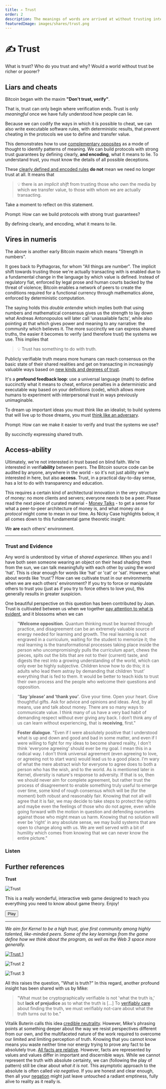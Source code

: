 ```yaml
---
title: ✍️ Trust
order: 2
description: The meanings of words are arrived at without trusting intermediaries. Blockchains instantiate this same phenomenon for any programmable transaction. We all know what 'love' signifies, but it takes real relationship to experience its deeper meaning. Exploring these kind of new 'trust spaces' is what Kernel is all about.
featuredImage: images/shares/trust.png
---
```


# ✍️ Trust

What is trust? Who do you trust and why? Would a world without trust be richer or poorer? 

## Liars and cheats

Bitcoin began with the maxim **"Don't trust, verify"**. 

That is, trust can only begin where verification ends. Trust is only *meaningful* once we have 
fully understood how people can lie. 

Because we can codify the ways in which it is possible to cheat, we can also write executable 
software rules, with deterministic results, that prevent cheating in the protocols we use to 
define and transfer value. 

This demonstrates how to use [complementary opposites](/learn/module-0/play-of-pattern) as a 
mode of thought to identify patterns of meaning. We can build protocols with strong trust 
guarantees by defining clearly, **and encoding**, what it means to lie. To understand trust, 
you must know the details of all possible deceptions.

These [clearly defined and encoded rules](https://github.com/jimmysong/programmingbitcoin/blob/master/ch07.asciidoc) **do not** mean we need no longer trust at all. It means that 

> 💡 there is an *implicit shift* from trusting those who own the media by which we transfer 
value, to those with whom we are actually transacting.

Take a moment to reflect on this statement.

<Flash>

<Card>

Prompt: How can we build protocols with strong trust guarantees?

By defining clearly, and encoding, what it means to lie.

</Card>

</Flash>

## Vires in numeris

The above is another early Bitcoin maxim which means "Strength in numbers". 

It goes back to Pythagoras, for whom "All things are number". The implicit shift towards 
trusting those we're actually transacting with is enabled due to a fundamental change in the 
language by which value is defined. Instead of regulatory fiat, enforced by legal prose and 
human courts backed by the threat of violence; Bitcoin enables a network of peers to create 
the conditions required for a functional currency through mathematics alone, enforced by 
deterministic computation.

The saying holds this _double entendre_ which implies both that using numbers and mathematical 
consensus gives us the strength to lay down what Andreas Antonopoulos will later call 
'unassailable facts', while also pointing at that which gives power and meaning to any narrative: 
the community which believes it. The more succinctly we can express shared truths, the easier 
it becomes to verify (and therefore trust) the systems we use. This implies that

> 💡 Trust has something to do with truth. 

Publicly verifiable truth means more humans can reach consensus on the basic state of their 
shared realities and get on transacting in increasingly valuable ways based on [new kinds and degrees of trust](https://vitalik.eth.limo/general/2020/08/20/trust.html). 

It's a **profound feedback loop**: use a universal language (math) to define succinctly what it 
means to cheat, enforce penalties in a deterministic and executable way based on your definitions 
(code), which allows more humans to experiment with interpersonal trust in ways previously 
unimaginable.

To dream up important ideas you must think like an idealist; to build systems that will live up 
to those dreams, you must [think like an adversary](https://theconvivialsociety.substack.com/p/the-questions-concerning-technology).

<Flash>

<Card>

Prompt: How can we make it easier to verify and trust the systems we use?

By succinctly expressing shared truth.

</Card>

</Flash>

## Access-ability

Ultimately, we're not interested in trust based on blind faith. We're interested in verifi**ability** between peers. The Bitcoin source code can be audited by anyone, anywhere in the world - so it's not just ability we're interested in here, but also **access**. Trust, in a practical day-to-day sense, has a lot to do with transparency and education. 

This requires a certain kind of architectural innovation in the very structure of money: no more clients and servers; everyone needs to be a peer. Please read the next piece of curated material - [Money Talks](/learn/module-0/money-language) - to get a sense for what a peer-to-peer architecture of money is, and what money _as a protocol_ might come to mean in our time. As Nicky Case highlights below, it all comes down to this fundamental game theoretic insight: 

<StatusBanner warning>

We **are** each others' environment.

</StatusBanner>

---

### Trust and Evidence

Any word is understood by virtue of _shared experience_. When you and I have both seen someone wearing an object on their head shading them from the sun, we can talk meaningfully with each other by using the word 'hat'. This is clear enough for words like 'hat' or 'cat' or 'sat'. However, what about words like 'trust'? How can we cultivate trust in our environments when we are each others' environment? If you try to force or manipulate others to trust you (just as if you try to force others to love you), this generally results in greater suspicion.

One beautiful perspective on this question has been contributed by Joan. Trust is cultivated between us when we together [pay attention to what is evident](https://www.youtube.com/watch?v=KyVzykB35Ac), and it blossoms when we can

> "**Welcome opposition**. Quantum thinking must be learned through practice, and disagreement can be an extremely valuable source of energy needed for learning and growth. The real learning is not engraved in a curriculum, waiting for the student to memorize it; the real learning is the transformational processes taking place inside the person who uncompromisingly pulls the curriculum apart, chews the pieces, spits out the bits that are not to their (current) taste, and digests the rest into a growing understanding of the world, which can only ever be highly subjective. Children know how to do this; it is adults who lead them astray by demanding that children ‘trust’ everything that is fed to them. It would be better to teach kids to trust their own process and the people who welcome their questions and opposition.

> "**Say ‘please’ and ‘thank you’**. Give your time. Open your heart. Give thoughtful gifts. Ask for advice and opinions and ideas. And, by all means, use and talk about money. There are so many ways to communicate value. I think many of us have a very bad habit of demanding respect without ever giving any back. I don’t think any of us can learn without experiencing, that is **receiving**, first."

> **Foster dialogue**. "Even if I were absolutely positive that I understood what is up and down and good and bad in some matter, and even if I were willing to fight for my ideas to become shared reality, I don't think 'everyone agreeing' should ever be my goal. I mean this in a radical way. I don't think universal agreement (even agreeing to love, or agreeing not to start wars) would lead us to a good place. I'm wary of what the mere abstract wish for everyone to agree does to both a person who has the wish, and to the world. As is mentioned later in Kernel, diversity is nature's response to adversity. If that is so, then we should never aim for complete agreement, but rather trust the process of disagreement to enable something truly useful to emerge over time, some kind of rough consensus which will be (for the moment) both robust and reasonably fair. Knowing that not all will agree that it is fair, we may decide to take steps to protect the rights and maybe even the feelings of those who do not agree, even while going forward with the motion in question and defending ourselves against those who might mean us harm. Knowing that no solution will ever be 'right' in any absolute sense, we may build systems that are open to change along with us. We are well served with a bit of humility which comes from knowing that we can never know the entire picture."

### Listen

<AudioPlayer src="https://kernel-audio.s3.amazonaws.com/M0E2+-+Trust.mp3"/>

## Further references

<InfoBlock>

<Box>

**Trust**

![Trust](/images/mod0-img/trust.jpg)

This is a really wonderful, interactive web game designed to teach you everything you need to know about game theory. Enjoy!

<Aligner center>
<Button to="https://ncase.me/trust/">
    Play
</Button>
</Aligner>

</Box>

</InfoBlock>

---

*We aim for Kernel to be a high trust, give first community among highly talented, like-minded peers. Some of the key learnings from the game define how we think about the program, as well as the Web 3 space more generally.*

[![Trust 1](/images/mod0-img/trust1.png)](https://youtu.be/5H164LqEwiA?t=2711)

![Trust 2](/images/mod0-img/trust2.png)

![Trust 3](/images/mod0-img/trust3.png)

All this raises the question, "What is truth?" In this regard, another profound insight has been shared with us by Mike:

> "What must be cryptographically verifiable is not 'what the truth is,' but **lack of prejudice** as to what the truth is [...] To [verifiably care](http://www.tomatleeblog.com/archives/175328665) about finding the truth, we must verifiably not-care about what the truth turns out to be."

Vitalik Buterin calls this idea [credible neutrality](https://nakamoto.com/credible-neutrality/). However, Mike's phrasing points at something deeper about the way we resist perspectives different from our own, and the multifaceted nature of the work required to overcome our limited and limiting perception of truth. Knowing that you cannot know means you waste neither time nor energy trying to prove any fact to be absolutely true. [All facts are relative](/learn/module-metta/relating-kernel/#the-observer-influenced). However, facts are represented by values and values differ in important and discernible ways. While we cannot represent the truth with absolute certainty, we can (following the play of pattern) still be clear about _what it is not_. This asymptotic approach to the absolute is often called _via negativa_. If you are honest and clear enough, then all your [negation](https://openjournals.library.sydney.edu.au/index.php/SSR/article/viewFile/202/181) might just leave untouched a radiant emptiness, fully alive to reality as it really is.
